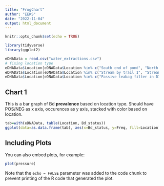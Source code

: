 ```yaml
---
title: "FrogChart"
author: "EEKS"
date: "2022-11-04"
output: html_document
---
```


```r
knitr::opts_chunk$set(echo = TRUE)

library(tidyverse)
library(ggplot2)
```

```r
eDNAData = read.csv("water_extractions.csv")
# fixing location type
eDNAData$Location[eDNAData$Location %in% c("South end of pond", "North end of pond", "Northeast end of pond", "Southeast end of pond", "Little Farm Pond 1", "Little Farm Pond 2", "Little Farm Pond 3", "Jewel Lake 1 ", "Jewel Lake 2")] <- "Pond"
eDNAData$Location[eDNAData$Location %in% c("Stream by trail 1", "Stream by trail 2")] <- "Stream"
eDNAData$Location[eDNAData$Location %in% c("Passive teabag filter in DI water", "DI water in bottle")] <- "Control"
```

## Chart 1

This is a bar graph of Bd **prevalence** based on location type. Should have POS/NEG as x axis, occurences as y axis, stacked with color based on location.

```r
tab=with(eDNAData, table(Location, Bd_status))
ggplot(data=as.data.frame(tab), aes(x=Bd_status, y=Freq, fill=Location))+geom_bar(position="stack", stat="identity")
```

## Including Plots

You can also embed plots, for example:

```r
plot(pressure)
```

Note that the `echo = FALSE` parameter was added to the code chunk to prevent printing of the R code that generated the plot.

